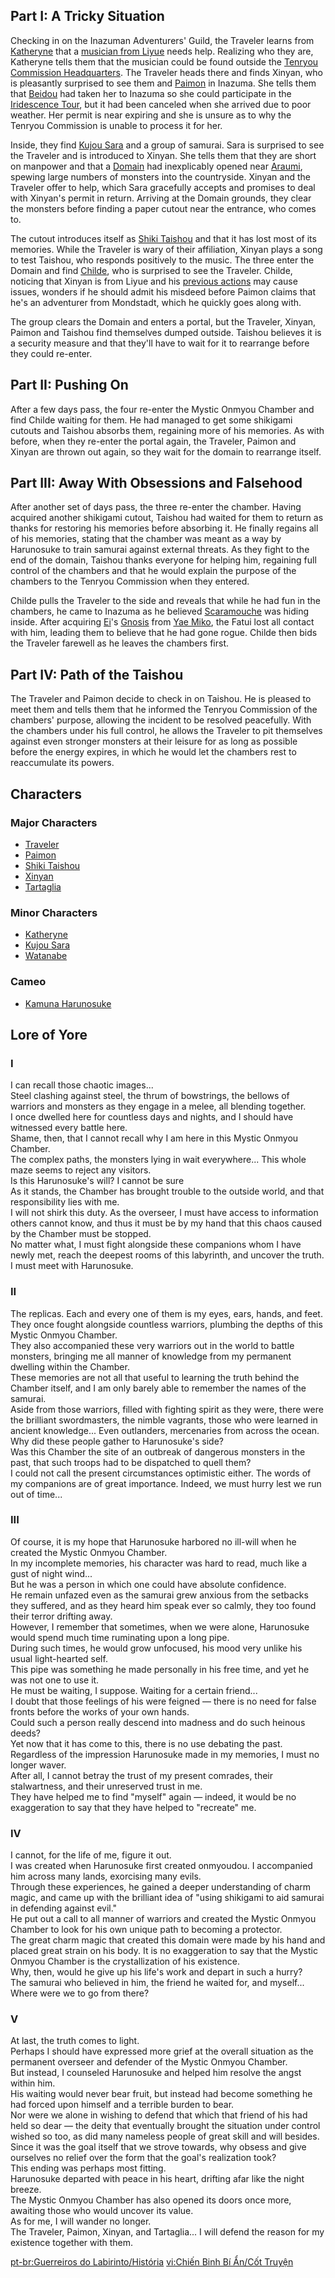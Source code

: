 {{EventTabs
|subpage1 = The Ominous Demesne
|subpage1name = Stage 1
|subpage2 = The Brutal Divergence
|subpage2name = Stage 2
|subpage3 = The Vengeful Wood
|subpage3name = Stage 3
|subpage4 = The Echoes of Extinction
|subpage4name = Stage 4
|subpage5 = The Rending Absolution
|subpage5name = Stage 5
}}
{{Chapter Infobox
|item            = Chapter Labyrinth Warriors.png
|type            = Event
|actType         = Part
|act1            = A Tricky Situation
|ARReq1          = 30
|archonQuestReq1 = [[Chapter II]]: Act III - [[Omnipresence Over Mortals]]
|act2            = Pushing On
|act3            = Away With Obsessions and Falsehood
|act4            = Path of the Taishou
}}
==Part I: A Tricky Situation==
{{Main|A Tricky Situation}}

Checking in on the Inazuman Adventurers' Guild, the Traveler learns from [[Katheryne]] that a [[Xinyan|musician from Liyue]] needs help. Realizing who they are, Katheryne tells them that the musician could be found outside the [[Tenryou Commission Headquarters]]. The Traveler heads there and finds Xinyan, who is pleasantly surprised to see them and [[Paimon]] in Inazuma. She tells them that [[Beidou]] had taken her to Inazuma so she could participate in the [[Iridescence Tour]], but it had been canceled when she arrived due to poor weather. Her permit is near expiring and she is unsure as to why the Tenryou Commission is unable to process it for her.

Inside, they find [[Kujou Sara]] and a group of samurai. Sara is surprised to see the Traveler and is introduced to Xinyan. She tells them that they are short on manpower and that a [[Domains|Domain]] had inexplicably opened near [[Araumi]], spewing large numbers of monsters into the countryside. Xinyan and the Traveler offer to help, which Sara gracefully accepts and promises to deal with Xinyan's permit in return. Arriving at the Domain grounds, they clear the monsters before finding a paper cutout near the entrance, who comes to.

The cutout introduces itself as [[Shiki Taishou]] and that it has lost most of its memories. While the Traveler is wary of their affiliation, Xinyan plays a song to test Taishou, who responds positively to the music. The three enter the Domain and find [[Tartaglia|Childe]], who is surprised to see the Traveler. Childe, noticing that Xinyan is from Liyue and his [[Heart of Glaze|previous actions]] may cause issues, wonders if he should admit his misdeed before Paimon claims that he's an adventurer from Mondstadt, which he quickly goes along with.

The group clears the Domain and enters a portal, but the Traveler, Xinyan, Paimon and Taishou find themselves dumped outside. Taishou believes it is a security measure and that they'll have to wait for it to rearrange before they could re-enter.

==Part II: Pushing On==
{{Main|Pushing On}}

After a few days pass, the four re-enter the Mystic Onmyou Chamber and find Childe waiting for them. He had managed to get some shikigami cutouts and Taishou absorbs them, regaining more of his memories. As with before, when they re-enter the portal again, the Traveler, Paimon and Xinyan are thrown out again, so they wait for the domain to rearrange itself.

==Part III: Away With Obsessions and Falsehood==
{{Main|Away With Obsessions and Falsehood}}

After another set of days pass, the three re-enter the chamber. Having acquired another shikigami cutout, Taishou had waited for them to return as thanks for restoring his memories before absorbing it. He finally regains all of his memories, stating that the chamber was meant as a way by Harunosuke to train samurai against external threats. As they fight to the end of the domain, Taishou thanks everyone for helping him, regaining full control of the chambers and that he would explain the purpose of the chambers to the Tenryou Commission when they entered.

Childe pulls the Traveler to the side and reveals that while he had fun in the chambers, he came to Inazuma as he believed [[Scaramouche]] was hiding inside. After acquiring [[Ei]]'s [[Gnosis]] from [[Yae Miko]], the Fatui lost all contact with him, leading them to believe that he had gone rogue. Childe then bids the Traveler farewell as he leaves the chambers first.

==Part IV: Path of the Taishou==
{{Main|Path of the Taishou}}

The Traveler and Paimon decide to check in on Taishou. He is pleased to meet them and tells them that he informed the Tenryou Commission of the chambers' purpose, allowing the incident to be resolved peacefully. With the chambers under his full control, he allows the Traveler to pit themselves against even stronger monsters at their leisure for as long as possible before the energy expires, in which he would let the chambers rest to reaccumulate its powers.

==Characters==
===Major Characters===
*[[Traveler]]
*[[Paimon]]
*[[Shiki Taishou]]
*[[Xinyan]]
*[[Tartaglia]]
===Minor Characters===
*[[Katheryne]]
*[[Kujou Sara]]
*[[Watanabe (Labyrinth Warriors)|Watanabe]]
===Cameo===
*[[Kamuna Harunosuke]]

==Lore of Yore==
===I===
I can recall those chaotic images...<br />
Steel clashing against steel, the thrum of bowstrings, the bellows of warriors and monsters as they engage in a melee, all blending together.<br />
I once dwelled here for countless days and nights, and I should have witnessed every battle here.<br />Shame, then, that I cannot recall why I am here in this Mystic Onmyou Chamber.<br />
The complex paths, the monsters lying in wait everywhere... This whole maze seems to reject any visitors.<br />Is this Harunosuke's will? I cannot be sure<br />
As it stands, the Chamber has brought trouble to the outside world, and that responsibility lies with me.<br />I will not shirk this duty. As the overseer, I must have access to information others cannot know, and thus it must be by my hand that this chaos caused by the Chamber must be stopped.<br />
No matter what, I must fight alongside these companions whom I have newly met, reach the deepest rooms of this labyrinth, and uncover the truth.<br />
I must meet with Harunosuke.
===II===
The replicas. Each and every one of them is my eyes, ears, hands, and feet.<br />
They once fought alongside countless warriors, plumbing the depths of this Mystic Onmyou Chamber.<br />
They also accompanied these very warriors out in the world to battle monsters, bringing me all manner of knowledge from my permanent dwelling within the Chamber.<br />
These memories are not all that useful to learning the truth behind the Chamber itself, and I am only barely able to remember the names of the samurai.<br />
Aside from those warriors, filled with fighting spirit as they were, there were the brilliant swordmasters, the nimble vagrants, those who were learned in ancient knowledge... Even outlanders, mercenaries from across the ocean.<br />
Why did these people gather to Harunosuke's side?<br />
Was this Chamber the site of an outbreak of dangerous monsters in the past, that such troops had to be dispatched to quell them?<br />
I could not call the present circumstances optimistic either. The words of my companions are of great importance. Indeed, we must hurry lest we run out of time...
===III===
Of course, it is my hope that Harunosuke harbored no ill-will when he created the Mystic Onmyou Chamber.<br />
In my incomplete memories, his character was hard to read, much like a gust of night wind...<br />
But he was a person in which one could have absolute confidence.<br />
He remain unfazed even as the samurai grew anxious from the setbacks they suffered, and as they heard him speak ever so calmly, they too found their terror drifting away.<br />
However, I remember that sometimes, when we were alone, Harunosuke would spend much time ruminating upon a long pipe.<br />
During such times, he would grow unfocused, his mood very unlike his usual light-hearted self.<br />
This pipe was something he made personally in his free time, and yet he was not one to use it.<br />
He must be waiting, I suppose. Waiting for a certain friend...<br />
I doubt that those feelings of his were feigned &mdash; there is no need for false fronts before the works of your own hands.<br />
Could such a person really descend into madness and do such heinous deeds?<br />
Yet now that it has come to this, there is no use debating the past.<br />
Regardless of the impression Harunosuke made in my memories, I must no longer waver.<br />
After all, I cannot betray the trust of my present comrades, their stalwartness, and their unreserved trust in me.<br />
They have helped me to find "myself" again &mdash; indeed, it would be no exaggeration to say that they have helped to "recreate" me.
===IV===
I cannot, for the life of me, figure it out.<br />
I was created when Harunosuke first created onmyoudou. I accompanied him across many lands, exorcising many evils.<br />
Through these experiences, he gained a deeper understanding of charm magic, and came up with the brilliant idea of "using shikigami to aid samurai in defending against evil."<br />
He put out a call to all manner of warriors and created the Mystic Onmyou Chamber to look for his own unique path to becoming a protector.<br />
The great charm magic that created this domain were made by his hand and placed great strain on his body. It is no exaggeration to say that the Mystic Onmyou Chamber is the crystallization of his existence.<br />
Why, then, would he give up his life's work and depart in such a hurry?<br />
The samurai who believed in him, the friend he waited for, and myself... Where were we to go from there?
===V===
At last, the truth comes to light.<br />
Perhaps I should have expressed more grief at the overall situation as the permanent overseer and defender of the Mystic Onmyou Chamber.<br />
But instead, I counseled Harunosuke and helped him resolve the angst within him.<br />
His waiting would never bear fruit, but instead had become something he had forced upon himself and a terrible burden to bear.<br />
Nor were we alone in wishing to defend that which that friend of his had held so dear &mdash; the deity that eventually brought the situation under control wished so too, as did many nameless people of great skill and will besides.<br />
Since it was the goal itself that we strove towards, why obsess and give ourselves no relief over the form that the goal's realization took?<br />
This ending was perhaps most fitting.<br />
Harunosuke departed with peace in his heart, drifting afar like the night breeze.<br />
The Mystic Onmyou Chamber has also opened its doors once more, awaiting those who would uncover its value.<br />
As for me, I will wander no longer.<br />
The Traveler, Paimon, Xinyan, and Tartaglia... I will defend the reason for my existence together with them.

[[pt-br:Guerreiros do Labirinto/História]]
[[vi:Chiến Binh Bí Ẩn/Cốt Truyện]]